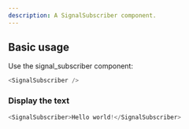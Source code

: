 ```yaml
---
description: A SignalSubscriber component.
---
```



## Basic usage

Use the signal_subscriber component:

```js
<SignalSubscriber />
```

### Display the text

```js live
<SignalSubscriber>Hello world!</SignalSubscriber>
```
